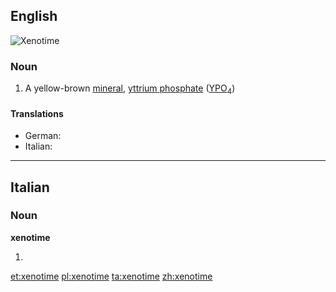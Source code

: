 ==English==
[[Image:Xenotime_Yttrium_phosphate_Trout_Creek_Pass_Chaffee_County_Colorado_1929.jpg|thumb|Xenotime]]
{{wikipedia}}

===Noun===
{{en-noun|s|-}}

# {{mineralogy}} A yellow-brown [[mineral]], [[yttrium phosphate]] ([[yttrium|Y]][[phosphorus|P]][[oxygen|O]]<sub>4</sub>)

====Translations====
{{trans-top|a yellow-brown mineral}}
* German: {{t|de|Xenotim|m}}
* Italian: {{t-|it|xenotima|f}}
{{trans-mid}}
{{trans-bottom}}

----

==Italian==

===Noun===
'''xenotime''' {{f}}

# {{plural of|xenotima|lang=it}}

[[et:xenotime]]
[[pl:xenotime]]
[[ta:xenotime]]
[[zh:xenotime]]